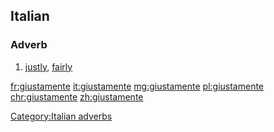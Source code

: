 ==Italian==

===Adverb===
{{head|it}}

# [[justly]], [[fairly]]

[[Category:Italian adverbs]]

[[fr:giustamente]]
[[it:giustamente]]
[[mg:giustamente]]
[[pl:giustamente]]
[[chr:giustamente]]
[[zh:giustamente]]